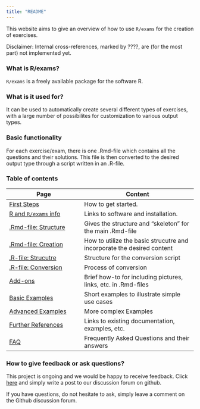 ```yaml
---
title: "README"
---
```


This website aims to give an overview of how to use `R/exams` for the creation of exercises. 

Disclaimer: Internal cross-references, marked by ????, are (for the most part) not implemented yet. 

### What is R/exams? 

`R/exams` is a freely available package for the software R. 

### What is it used for? 

It can be used to automatically create several different types of exercises, with a large number of possibilites for customization to various output types. 

### Basic functionality 

For each exercise/exam, there is one .Rmd-file which contains all the questions and their solutions. This file is then converted to the desired output type through a script written in an .R-file. 

### Table of contents 

| Page | Content | 
|------|---------| 
| [First Steps](first-steps.qmd) | How to get started. | 
| [R and `R/exams` info](r-exams.qmd) | Links to software and installation. | 
| [.Rmd-file: Structure](structure-Rmd.qmd) | Gives the structure and "skeleton" for the main .Rmd-file | 
| [.Rmd-file: Creation](creation-Rmd.qmd) | How to utilize the basic strucutre and incorporate the desired content | 
| [.R-file: Strucutre](structure-R.qmd) | Structure for the conversion script | 
| [.R-file: Conversion](conversion.qmd) | Process of conversion | 
| [Add-ons](add-ons.qmd) | Brief how-to for including pictures, links, etc. in .Rmd-files | 
| [Basic Examples](example1.qmd) | Short examples to illustrate simple use cases | 
| [Advanced Examples](advanced1.qmd) | More complex Examples | 
| [Further References](ref.qmd) | Links to existing documentation, examples, etc. | 
| [FAQ](faq.qmd) | Frequently Asked Questions and their answers |

### How to give feedback or ask questions? 

This project is ongoing and we would be happy to receive feedback. 
Click [here](https://github.com/boku-stat/BOKU-Exams-Documentation/discussions) and simply write a post to our discussion forum on github. 

If you have questions, do not hesitate to ask, simply leave a comment on the Github discussion forum. 


